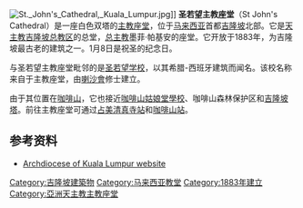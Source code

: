 [[Image:St._John's_Cathedral,_Kuala_Lumpur.jpg|thumb]]]]
'''圣若望主教座堂'''（St John's Cathedral）是一座白色双塔的[[主教座堂|主教座堂]]，位于[[马来西亚|马来西亚]]首都[[吉隆坡|吉隆坡]]北部。它是[[天主教吉隆坡总教区|天主教吉隆坡总教区]]的总堂，[[总主教|总主教]]墨菲·帕基安的座堂。它开放于1883年，为吉隆坡最古老的建筑之一。1月8日是祝圣的纪念日。

与圣若望主教座堂毗邻的是[[聖約翰國民中學|圣若望学校]]，以其希腊-西班牙建筑而闻名。该校名称来自于主教座堂，由[[喇沙會|喇沙會]]修士建立。

由于其位置在[[咖啡山|咖啡山]]，它也接近[[咖啡山姑娘堂學校|咖啡山姑娘堂學校]]、咖啡山森林保护区和[[吉隆坡塔|吉隆坡塔]]。前往主教座堂可通过[[占美清真寺站|占美清真寺站]]和[[咖啡山站|咖啡山站]]。

==参考资料==
{{Portal|马来西亚}}
{{commonscat-inline|Cathedral of St. John, Kuala Lumpur}}
* [https://web.archive.org/web/20110722233347/http://www.archway.org.my/parishes/mparishes3.asp?search=klc-stjohn Archdiocese of Kuala Lumpur website]

[[Category:吉隆坡建築物|Category:吉隆坡建築物]]
[[Category:马来西亚教堂|Category:马来西亚教堂]]
[[Category:1883年建立|Category:1883年建立]]
[[Category:亞洲天主教主教座堂|Category:亞洲天主教主教座堂]]